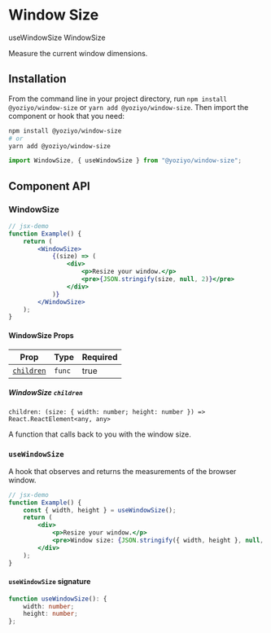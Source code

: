 
<SEO
	title="Window Size"
	description="Measure the current window dimensions in React"
/>

# Window Size

<TOC>
	<TOCList>
		<TOCLink href="#usewindowsize">useWindowSize</TOCLink>
		<TOCLink href="#windowsize">WindowSize</TOCLink>
	</TOCList>
</TOC>

Measure the current window dimensions.

## Installation

From the command line in your project directory, run `npm install @yoziyo/window-size` or `yarn add @yoziyo/window-size`. Then import the component or hook that you need:

```bash
npm install @yoziyo/window-size
# or
yarn add @yoziyo/window-size
```

```js
import WindowSize, { useWindowSize } from "@yoziyo/window-size";
```

## Component API

### WindowSize

```jsx
// jsx-demo
function Example() {
	return (
		<WindowSize>
			{(size) => (
				<div>
					<p>Resize your window.</p>
					<pre>{JSON.stringify(size, null, 2)}</pre>
				</div>
			)}
		</WindowSize>
	);
}
```

#### WindowSize Props

| Prop                    | Type   | Required |
| ----------------------- | ------ | -------- |
| [`children`](#children) | `func` | true     |

##### WindowSize `children`

`children: (size: { width: number; height: number }) => React.ReactElement<any, any>`

A function that calls back to you with the window size.

### `useWindowSize`

A hook that observes and returns the measurements of the browser window.

```jsx
// jsx-demo
function Example() {
	const { width, height } = useWindowSize();
	return (
		<div>
			<p>Resize your window.</p>
			<pre>Window size: {JSON.stringify({ width, height }, null, 2)}</pre>
		</div>
	);
}
```

#### `useWindowSize` signature

```ts
function useWindowSize(): {
	width: number;
	height: number;
};
```
